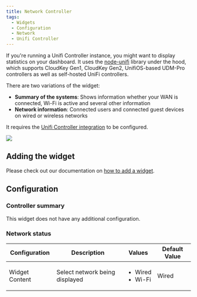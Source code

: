 ```yaml
---
title: Network Controller
tags:
  - Widgets
  - Configuration
  - Network
  - Unifi Controller
---
```


If you're running a Unifi Controller instance, you might want to display statistics on your dashboard.
It uses the [node-unifi](https://www.npmjs.com/package/node-unifi) library under the hood, which supports
CloudKey Gen1, CloudKey Gen2, UnifiOS-based UDM-Pro controllers as well as self-hosted UniFi controllers.

There are two variations of the widget:
- **Summary of the systems**: Shows information whether your WAN is connected, Wi-Fi is active and several other information
- **Network information**: Connected users and connected guest devices on wired or wireless networks

It requires the [Unifi Controller integration](/docs/next/integrations/unifi-controller) to be configured.

![](./img/screenshot.png)

## Adding the widget
Please check out our documentation on [how to add a widget](/docs/getting-started/after-the-installation#embed-integration-data-using-widgets).

## Configuration

### Controller summary

This widget does not have any additional configuration.

### Network status

| Configuration  | Description                    | Values                                | Default Value |
|----------------|--------------------------------|---------------------------------------|---------------|
| Widget Content | Select network being displayed | <ul><li>Wired</li><li>Wi-Fi</li></ul> | Wired         |
